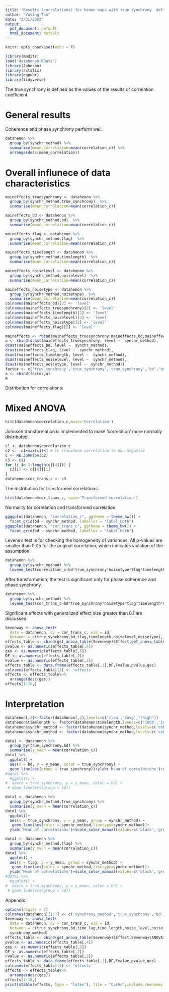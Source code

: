 ---
title: "Results (correlations) for henon maps with true synchrony  defined by correlation"
author: "Yuying Tan"
date: "3/31/2022"
output:
  pdf_document: default
  html_document: default
---

```{r setup, include=FALSE}
knitr::opts_chunk$set(echo = F)
```

```{r,include=FALSE}
library(maditr)
load('datahenon.RData')
library(Johnson)
library(rstatix)
library(ggpubr)
library(tidyverse)
```

The true synchrony is defined as the values of the results of correlation coefficient.

# General results
Coherence and phase synchrony perform well.

```{r}
datahenon %>%
  group_by(synchr_method) %>%
  summarise(mean_correlation=mean(correlation_c)) %>%
  arrange(desc(mean_correlation))
```

# Overall influnece of data characteristics


```{r}
maineffects_truesynchrony <- datahenon %>%
  group_by(synchr_method,true_synchrony)  %>%
  summarise(mean_correlation=mean(correlation_c))

maineffects_bd <- datahenon %>%
  group_by(synchr_method,bd)  %>%
  summarise(mean_correlation=mean(correlation_c))

maineffects_tlag <- datahenon %>%
  group_by(synchr_method,tlag)  %>%
  summarise(mean_correlation=mean(correlation_c))

maineffects_timelength <- datahenon %>%
  group_by(synchr_method,timelength)  %>%
  summarise(mean_correlation=mean(correlation_c))

maineffects_noiselevel <- datahenon %>%
  group_by(synchr_method,noiselevel)  %>%
  summarise(mean_correlation=mean(correlation_c))

maineffects_noisetype <- datahenon %>%
  group_by(synchr_method,noisetype)  %>%
  summarise(mean_correlation=mean(correlation_c))
colnames(maineffects_bd)[2] <- 'level'
colnames(maineffects_truesynchrony)[2] <- 'level'
colnames(maineffects_timelength)[2] <- 'level'
colnames(maineffects_noiselevel)[2] <- 'level'
colnames(maineffects_noisetype)[2] <- 'level'
colnames(maineffects_tlag)[2] <- 'level'

maineffects <- rbind(maineffects_truesynchrony,maineffects_bd,maineffects_tlag,maineffects_timelength,maineffects_noiselevel,maineffects_noisetype)
a <- rbind(dcast(maineffects_truesynchrony, level ~  synchr_method),
dcast(maineffects_bd, level ~  synchr_method),
dcast(maineffects_tlag, level ~  synchr_method),
dcast(maineffects_timelength, level ~  synchr_method),
dcast(maineffects_noiselevel, level ~  synchr_method),
dcast(maineffects_noisetype, level ~  synchr_method))
factor <- c('true_synchrony','true_synchrony','true_synchrony','bd','bd','tlag','tlag','timelength','timelength','noiselevel','noiselevel','noisetype','noisetype')
a <- cbind(factor,a)
a
```

Distribution for correlations:

# Mixed ANOVA
```{r}
hist(datahenon$correlation_c,main='Correlation')
```


Johnson transformation is implemented to make 'correlation' more normally distributed.

```{r}
c1 <- datahenon$correlation_c
c2 <- -c1+max(c1)+1 # to transform correlation to non-negative
c <- RE.Johnson(c2)
c3 <- c()
for (i in 1:length(c[[4]])) {
  c3[i] <- c[[4]][i]
}
datahenon$cor_trans_c <- c3 

```
The distribution for transformed correlations:

```{r,echo=F}
hist(datahenon$cor_trans_c, main='Transformed correlation')
```
Normality for correlation and transformed correlation:

```{r,echo=F}
ggqqplot(datahenon, "correlation_c", ggtheme = theme_bw()) +
  facet_grid(bd ~ synchr_method, labeller = "label_both")
ggqqplot(datahenon, "cor_trans_c", ggtheme = theme_bw()) +
  facet_grid(bd ~ synchr_method, labeller = "label_both")
```
Levene's test is for checking the homogeneity of variances. All p-values are smaller than 0.05 for the original correlation, which indicates violation of the assumption.

```{r}
datahenon %>%
  group_by(synchr_method) %>%
  levene_test(correlation_c~bd*true_synchrony*noisetype*tlag*timelength*noiselevel)
```
After transformation, the test is significant only for phase coherence and phase synchrony.
 
```{r}
datahenon %>%
  group_by(synchr_method) %>%
  levene_test(cor_trans_c~bd*true_synchrony*noisetype*tlag*timelength*noiselevel)
```

Significant effects with generalized effect size greater than 0.1 are discussed.


```{r}
Sevenway <- anova_test(
  data = datahenon, dv = cor_trans_c, wid = id,
  between = c(true_synchrony,bd,tlag,timelength,noiselevel,noisetype), within = synchr_method)
effects_table <- cbind(get_anova_table(Sevenway)$Effect,get_anova_table(Sevenway)$DFn,get_anova_table(Sevenway)[,4],get_anova_table(Sevenway)$p,get_anova_table(Sevenway)$ges)
pvalue <- as.numeric(effects_table[,4])
ges <- as.numeric(effects_table[,5])
DF <- as.numeric(effects_table[,2])
Fvalue <- as.numeric(effects_table[,3]) 
effects_table <- data.frame(effects_table[,1],DF,Fvalue,pvalue,ges)
colnames(effects_table)[1] <- 'effects'
effects <- effects_table%>%
  arrange(desc(ges))
effects[1:18,]
```

# Interpretation
```{r}
datahenon[,2]<-factor(datahenon[,2],levels=c('rlow','ravg',"rhigh"))
datahenon$timelength <- factor(datahenon$timelength,levels=c('1006','10054'))
datahenon$synchr_method <- factor(datahenon$synchr_method,levels=c('coherence','phasesynchrony','Kullback','Renyi01','Renyi05','Renyi09','JensenShannon','JensenRenyi2','JensenRenyi6','JensenRenyi10','mutual_information'))
datahenon$synchr_method <- factor(datahenon$synchr_method,levels=c('coherence','phasesynchrony','Kullback','Renyi01','Renyi05','Renyi09','JensenShannon','JensenRenyi2','JensenRenyi6','JensenRenyi10','mutual_information'),labels=c('coherence','phase synchrony','KL','R(01)','R(05)','R(09)','JS','JR(2)','JR(6)','JR(10)','MI'))
```
```{r}
data1 <- datahenon %>% 
  group_by(true_synchrony,bd) %>% 
  summarise(y_mean = mean(correlation_c))
data1 %>% 
  ggplot() +
  aes(x = bd, y = y_mean, color = true_synchrony) +
  geom_line(aes(group = true_synchrony))+ylab('Mean of correlations')+ylim(-0.2,1)+xlab('b and d')+scale_x_discrete('b and d',labels=c('0.3 and 0.1','0.3 and 0.3'))+scale_color_manual(values=c('black','tomato2','tomato4','red','blue','hotpink1','orange','purple','pink','green','tomato4'),name='True synchrony',labels=c('low','avg','high'),breaks=c('rlow','ravg','rhigh'))
#data1 %>%
  #ggplot() +
#  aes(x = true_synchrony, y = y_mean, color = bd) +
 # geom_line(aes(group = bd))

```

```{r}
data1 <- datahenon %>% 
  group_by(synchr_method,true_synchrony) %>% 
  summarise(y_mean = mean(correlation_c))
data1 %>% 
  ggplot()+
  aes(x = true_synchrony, y = y_mean, group = synchr_method) +
   geom_line(aes(color = synchr_method,linetype=synchr_method))+
  ylab('Mean of correlations')+scale_color_manual(values=c('black','green','hotpink','red','red','red','blue','purple','purple','purple','orange'),name='Synchrony method')+scale_linetype_manual(values = c("solid", "solid","solid","solid","dashed","dotted","solid","solid","dashed","dotted",'solid'),name='Synchrony method')+xlab('Noise level')+xlab('True synchrony')+scale_x_discrete('True synchrony',labels=c('low','avg','high'),limits=c('rlow','ravg','rhigh'))


```

```{r}
data1 <- datahenon %>% 
  group_by(synchr_method,tlag) %>% 
  summarise(y_mean = mean(correlation_c))
data1 %>% 
  ggplot() +
  aes(x = tlag, y = y_mean, group = synchr_method) +
   geom_line(aes(color = synchr_method,linetype=synchr_method))+
  ylab('Mean of correlations')+scale_color_manual(values=c('black','green','hotpink','red','red','red','blue','purple','purple','purple','orange'),name='Synchrony method')+scale_linetype_manual(values = c("solid", "solid","solid","solid","dashed","dotted","solid","solid","dashed","dotted",'solid'),name='Synchrony method')+xlab('Time lag')
#data1 %>%
  #ggplot() +
#  aes(x = true_synchrony, y = y_mean, color = bd) +
 # geom_line(aes(group = bd))

```

Appendix:
```{r}
options(digits = 2)
colnames(datahenon)[1:7] <- c('synchrony_method','true_synchrony','bd','time_lag','time_length','noise_level', 'noise_type')
Sevenway <- anova_test(
  data = datahenon, dv = cor_trans_c, wid = id,
  between = c(true_synchrony,bd,time_lag,time_length,noise_level,noise_type), within = 
  synchrony_method)
effects_table <- cbind(get_anova_table(Sevenway)$Effect,Sevenway$ANOVA$DFn,get_anova_table(Sevenway)[,4],get_anova_table(Sevenway)$p,get_anova_table(Sevenway)$ges)
pvalue <- as.numeric(effects_table[,4])
ges <- as.numeric(effects_table[,5])
DF <- as.numeric(effects_table[,2])
Fvalue <- as.numeric(effects_table[,3]) 
effects_table <- data.frame(effects_table[,1],DF,Fvalue,pvalue,ges)
colnames(effects_table)[1] <- 'effects'
effects <- effects_table%>%
  arrange(desc(ges))
effects[1:18,]
print(xtable(effects, type = "latex"), file = "Corhc",include.rownames = F)

```
